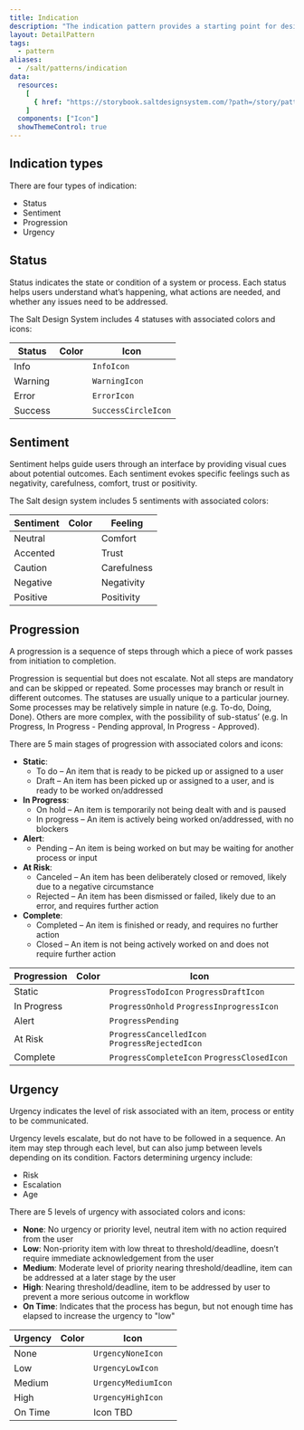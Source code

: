 ```yaml
---
title: Indication
description: "The indication pattern provides a starting point for designers to apply common indication scenarios, with consideration for color, iconography and recommended labeling guidelines. "
layout: DetailPattern
tags:
  - pattern
aliases:
  - /salt/patterns/indication
data:
  resources:
    [
      { href: "https://storybook.saltdesignsystem.com/?path=/story/patterns-indication", label: "Examples" }
    ]
  components: ["Icon"]
  showThemeControl: true
---
```


## Indication types

There are four types of indication:

- Status
- Sentiment
- Progression
- Urgency

## Status

Status indicates the state or condition of a system or process. Each status helps users understand what’s happening, what actions are needed, and whether any issues need to be addressed.

The Salt Design System includes 4 statuses with associated colors and icons:

| Status | Color | Icon | 
| --- | --- | --- |
| Info | <ColorIndicator fillColor="blue" size={1.5}/> | `InfoIcon` |
| Warning | <ColorIndicator fillColor="orange" size={1.5}/> | `WarningIcon` |
| Error | <ColorIndicator fillColor="red" size={1.5}/> | `ErrorIcon` |
| Success | <ColorIndicator fillColor="green" size={1.5}/> | `SuccessCircleIcon` |

<LivePreview componentName="pattern-indication" exampleName="Status" />

## Sentiment

Sentiment helps guide users through an interface by providing visual cues about potential outcomes. Each sentiment evokes specific feelings such as negativity, carefulness, comfort, trust or positivity.

The Salt design system includes 5 sentiments with associated colors:


| Sentiment | Color | Feeling | 
| --- | --- | --- |
| Neutral | <ColorIndicator fillColor="gray" size={1.5}/> | Comfort |
| Accented | <ColorIndicator fillColor="accent" size={1.5}/> | Trust |
| Caution | <ColorIndicator fillColor="orange" size={1.5}/> | Carefulness |
| Negative | <ColorIndicator fillColor="red" size={1.5}/> | Negativity |
| Positive | <ColorIndicator fillColor="green" size={1.5}/> | Positivity |


## Progression

A progression is a sequence of steps through which a piece of work passes from initiation to completion.

Progression is sequential but does not escalate. Not all steps are mandatory and can be skipped or repeated. Some processes may branch or result in different outcomes. The statuses are usually unique to a particular journey. Some processes may be relatively simple in nature (e.g. To-do, Doing, Done). Others are more complex, with the possibility of sub-status’ (e.g. In Progress, In Progress - Pending approval, In Progress - Approved). 

There are 5 main stages of progression with associated colors and icons:


- **Static**:
    - To do – An item that is ready to be picked up or assigned to a user
    - Draft – An item has been picked up or assigned to a user, and is ready to be worked on/addressed
- **In Progress**: 
    - On hold – An item is temporarily not being dealt with and is paused
    - In progress – An item is actively being worked on/addressed, with no blockers
- **Alert**: 
    - Pending – An item is being worked on but may be waiting for another process or input
- **At Risk**: 
    - Canceled – An item has been deliberately closed or removed, likely due to a negative circumstance
    - Rejected – An item has been dismissed or failed, likely due to an error, and requires further action
- **Complete**: 
    - Completed – An item is finished or ready, and requires no further action
    - Closed – An item is not being actively worked on and does not require further action


| Progression | Color | Icon |
| --- | --- | --- | 
| Static | <ColorIndicator fillColor="gray" size={1.5}/> | `ProgressTodoIcon` `ProgressDraftIcon` |
| In Progress | <ColorIndicator fillColor="accent" size={1.5}/> | `ProgressOnhold` `ProgressInprogressIcon` |
| Alert | <ColorIndicator fillColor="orange" size={1.5}/> | `ProgressPending` |
| At Risk | <ColorIndicator fillColor="red" size={1.5}/> | `ProgressCancelledIcon` `ProgressRejectedIcon` |
| Complete | <ColorIndicator fillColor="green" size={1.5}/> | `ProgressCompleteIcon` `ProgressClosedIcon` |

<LivePreview componentName="pattern-indication" exampleName="Progression" />

## Urgency

Urgency indicates the level of risk associated with an item, process or entity to be communicated. 

Urgency levels escalate, but do not have to be followed in a sequence. An item may step through each level, but can also jump between levels depending on its condition. Factors determining urgency include:

- Risk
- Escalation
- Age

There are 5 levels of urgency with associated colors and icons:

- **None**: No urgency or priority level, neutral item with no action required from the user
- **Low**: Non-priority item with low threat to threshold/deadline, doesn’t require immediate acknowledgement from the user
- **Medium**: Moderate level of priority nearing threshold/deadline, item can be addressed at a later stage by the user
- **High**: Nearing threshold/deadline, item to be addressed by user to prevent a more serious outcome in workflow
- **On Time**: Indicates that the process has begun, but not enough time has elapsed to increase the urgency to "low"


| Urgency | Color | Icon |
| --- | --- | --- | 
| None | <ColorIndicator fillColor="gray" size={1.5}/> | `UrgencyNoneIcon` |
| Low | <ColorIndicator fillColor="accent" size={1.5}/> | `UrgencyLowIcon` |
| Medium | <ColorIndicator fillColor="orange" size={1.5}/> | `UrgencyMediumIcon` |
| High | <ColorIndicator fillColor="red" size={1.5}/> | `UrgencyHighIcon` |
| On Time | <ColorIndicator fillColor="green" size={1.5}/> | Icon TBD |

<LivePreview componentName="pattern-indication" exampleName="Urgency" />
